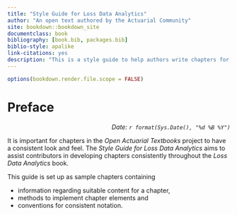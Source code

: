 ```yaml
--- 
title: "Style Guide for Loss Data Analytics"
author: "An open text authored by the Actuarial Community"
site: bookdown::bookdown_site
documentclass: book
bibliography: [book.bib, packages.bib]
biblio-style: apalike
link-citations: yes
description: "This is a style guide to help authors write chapters for Loss Data Analytics"
---
```


```r
options(bookdown.render.file.scope = FALSE)
```

# Preface {-}

<p style="text-align:right;">
*Date: `r format(Sys.Date(), "%d %B %Y")`*</p>

It is important for chapters in the *Open Actuarial Textbooks* project to have a consistent look and feel. The *Style Guide for Loss Data Analytics* aims to assist contributors in developing chapters consistently throughout the *Loss Data Analytics* book. 

This guide is set up as sample chapters containing 

- information regarding suitable content for a chapter, 
- methods to implement chapter elements and 
- conventions for consistent notation.




